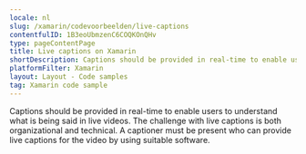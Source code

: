 ```yaml
---
locale: nl
slug: /xamarin/codevoorbeelden/live-captions
contentfulID: 1B3eoUbmzenC6COQKOnQHv
type: pageContentPage
title: Live captions on Xamarin
shortDescription: Captions should be provided in real-time to enable users to understand what is being said in live videos.
platformFilter: Xamarin
layout: Layout - Code samples
tag: Xamarin code sample
---
```


Captions should be provided in real-time to enable users to understand what is being said in live videos. The challenge with live captions is both organizational and technical. A captioner must be present who can provide live captions for the video by using suitable software.

<CodeSample id="media-captions-live" locale="nl" platform="xamarin"/>